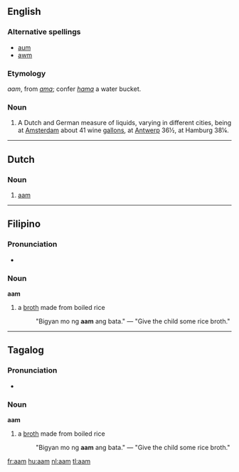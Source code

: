 {{see|AAM|Aam}}

==English==

{{webster}}

===Alternative spellings===
* [[aum]]
* [[awm]]

===Etymology===
{{etyl|nl}} ''aam'', from {{LL.}} ''[[ama]]''; confer {{etyl|la}} ''[[hama]]'' a water bucket.

===Noun===
{{en-noun}}

# A Dutch and German measure of liquids, varying in different cities, being at [[Amsterdam]] about 41 wine [[gallons]], at [[Antwerp]] 36½, at Hamburg 38¼.

----

==Dutch==

===Noun===
{{nl-noun|g=n|pl=amen|dim=-}}

# [[#English|aam]]

----

==Filipino==

===Pronunciation===
* {{IPA|/a'am/|lang=fil}}

===Noun===
'''aam'''

# a [[broth]] made from boiled rice
#:"Bigyan mo ng '''aam''' ang bata." — "Give the child some rice broth."

----

==Tagalog==

===Pronunciation===
* {{IPA|/a'am/|lang=tl}}

===Noun===
'''aam'''

# a [[broth]] made from boiled rice
#:"Bigyan mo ng '''aam''' ang bata." — "Give the child some rice broth."

[[fr:aam]]
[[hu:aam]]
[[nl:aam]]
[[tl:aam]]